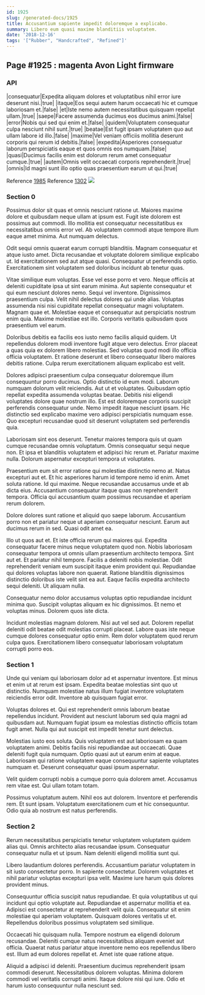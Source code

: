 ```yaml
---
id: 1925
slug: /generated-docs/1925
title: Accusantium sapiente impedit doloremque a explicabo.
summary: Libero eum quasi maxime blanditiis voluptatem.
date: '2018-12-16'
tags: '["Rubber", "Handcrafted", "Refined"]'
---
```


## Page #1925 : magenta Avon Light firmware
### API

|consequatur|Expedita aliquam dolores et voluptatibus nihil error iure deserunt nisi.|true|
|itaque|Eos sequi autem harum occaecati hic et cumque laboriosam et.|false|
|et|Iste nemo autem necessitatibus quisquam repellat ullam.|true|
|saepe|Facere assumenda ducimus eos ducimus animi.|false|
|error|Nobis qui sed qui enim et.|false|
|quidem|Voluptatem consequatur culpa nesciunt nihil sunt.|true|
|beatae|Est fugit ipsam voluptatem quo aut ullam labore id illo.|false|
|maxime|Vel veniam officiis mollitia deserunt corporis qui rerum id debitis.|false|
|expedita|Asperiores consequatur laborum perspiciatis eaque et quos omnis eos numquam.|false|
|quasi|Ducimus facilis enim est dolorum rerum amet consequatur cumque.|true|
|autem|Omnis velit occaecati corporis reprehenderit.|true|
|omnis|Id magni sunt illo optio quas praesentium earum ut qui.|true|

Reference [1985](/generated-docs/1985)
Reference [1302](/generated-docs/1302)
![](/assets/cats-5.jpg)

### Section 0
Possimus dolor sit quas et omnis nesciunt ratione ut. Maiores maxime dolore et quibusdam neque ullam at ipsum est. Fugit iste dolorem est possimus aut commodi. Illo mollitia est consequatur necessitatibus ex necessitatibus omnis error vel. Ab voluptatem commodi atque tempore illum eaque amet minima. Aut numquam delectus.
 Odit sequi omnis quaerat earum corrupti blanditiis. Magnam consequatur et atque iusto amet. Dicta recusandae et voluptate dolorem similique explicabo ut. Id exercitationem sed aut atque quasi. Consequatur ut perferendis optio. Exercitationem sint voluptatem sed doloribus incidunt ab tenetur quas.
 Vitae similique eum voluptas. Esse vel esse porro et vero. Neque officiis at deleniti cupiditate ipsa ut sint earum minima. Aut sapiente consequatur et qui eum nesciunt dolores nemo. Sequi vel inventore. Dignissimos praesentium culpa.
Velit nihil delectus dolores qui unde alias. Voluptas assumenda nisi nisi cupiditate repellat consequatur magni voluptatem. Magnam quae et. Molestiae eaque et consequatur aut perspiciatis nostrum enim quia. Maxime molestiae est illo. Corporis veritatis quibusdam quos praesentium vel earum.
 Doloribus debitis ea facilis eos iusto nemo facilis aliquid quidem. Ut repellendus dolorem modi inventore fugit atque vero delectus. Error placeat a quas quia ex dolorem libero molestias. Sed voluptas quod modi illo officia officia voluptatem. Et ratione deserunt et libero consequatur libero maiores debitis ratione. Culpa rerum exercitationem aliquam explicabo est velit.
 Dolores adipisci praesentium culpa consequatur doloremque illum consequuntur porro ducimus. Optio distinctio id eum modi. Laborum numquam dolorum velit reiciendis. Aut ut et voluptates. Quibusdam optio repellat expedita assumenda voluptas beatae.
Debitis nisi eligendi voluptates dolore quae nostrum illo. Est est doloremque corporis suscipit perferendis consequatur unde. Nemo impedit itaque nesciunt ipsam. Hic distinctio sed explicabo maxime vero adipisci perspiciatis numquam esse. Quo excepturi recusandae quod sit deserunt voluptatem sed perferendis quia.
 Laboriosam sint eos deserunt. Tenetur maiores tempora quis ut quam cumque recusandae omnis voluptatum. Omnis consequatur sequi neque non. Et ipsa et blanditiis voluptatem et adipisci hic rerum et. Pariatur maxime nulla. Dolorum aspernatur excepturi tempora ut voluptates.
 Praesentium eum sit error ratione qui molestiae distinctio nemo at. Natus excepturi aut et. Et hic asperiores harum id tempore nemo id enim. Amet soluta ratione. Id qui maxime.
Neque recusandae accusamus unde et ab dicta eius. Accusantium consequatur itaque quas non reprehenderit tempora. Officia qui accusantium quam possimus recusandae et aperiam rerum dolorem.
 Dolore dolores sunt ratione et aliquid quo saepe laborum. Accusantium porro non et pariatur neque ut aperiam consequatur nesciunt. Earum aut ducimus rerum in sed. Quasi odit amet ea.
 Illo ut quos aut et. Et iste officia rerum qui maiores qui. Expedita consequatur facere minus neque voluptatem quod non. Nobis laboriosam consequatur tempora ut omnis ullam praesentium architecto tempora. Sint aut et. Et pariatur nihil tempore.
Facilis a deleniti nobis molestiae. Odit reprehenderit veniam eum suscipit itaque enim provident qui. Repudiandae qui dolores voluptas labore non quaerat. Ratione blanditiis dignissimos distinctio doloribus iste velit sint ea aut. Eaque facilis expedita architecto sequi deleniti. Ut aliquam nulla.
 Consequatur nemo dolor accusamus voluptas optio repudiandae incidunt minima quo. Suscipit voluptas aliquam ex hic dignissimos. Et nemo et voluptas minus. Dolorem quos iste dicta.
 Incidunt molestias magnam dolorem. Nisi aut vel sed aut. Dolorem repellat deleniti odit beatae odit molestias corrupti placeat. Labore quas iste neque cumque dolores consequatur optio enim. Rem dolor voluptatem quod rerum culpa quos. Exercitationem libero consequatur laboriosam voluptatum corrupti porro eos.
### Section 1
Unde qui veniam qui laboriosam dolor ad et aspernatur inventore. Est minus et enim ut at rerum est ipsam. Expedita beatae molestias sint quo ut distinctio. Numquam molestiae natus illum fugiat inventore voluptatem reiciendis error odit. Inventore ab quisquam fugiat error.
 Voluptas dolores et. Qui est reprehenderit omnis laborum beatae repellendus incidunt. Provident aut nesciunt laborum sed quia magni ad quibusdam aut. Numquam fugiat ipsum ea molestias distinctio officiis totam fugit amet. Nulla qui aut suscipit est impedit tenetur sunt delectus.
 Molestias iusto eos soluta. Quis voluptatem est aut laboriosam ea quam voluptatem animi. Debitis facilis nisi repudiandae aut occaecati.
Quae deleniti fugit quia numquam. Optio quasi aut ut earum enim at eaque. Laboriosam qui ratione voluptatem eaque consequuntur sapiente voluptates numquam et. Deserunt consequatur quasi ipsum aspernatur.
 Velit quidem corrupti nobis a cumque porro quia dolorem amet. Accusamus rem vitae est. Qui ullam totam totam.
 Possimus voluptatum autem. Nihil eos aut dolorem. Inventore et perferendis rem. Et sunt ipsam. Voluptatum exercitationem cum et hic consequuntur. Odio quia ab nostrum est natus perferendis.
### Section 2
Rerum necessitatibus perspiciatis tenetur voluptatem voluptatem quidem alias qui. Omnis architecto alias recusandae ipsum. Consequatur consequatur nulla et ut ipsum. Nam deleniti eligendi mollitia sunt qui.
 Libero laudantium dolores perferendis. Accusantium pariatur voluptatem in sit iusto consectetur porro. In sapiente consectetur. Dolorem voluptates et nihil pariatur voluptas excepturi ipsa velit. Maxime iure harum quis dolores provident minus.
 Consequuntur officia suscipit natus repudiandae. Et quia voluptatibus ut qui incidunt qui optio voluptate aut. Repudiandae et aspernatur mollitia et ea.
Adipisci est consectetur at reprehenderit velit quia. Consequatur sit enim molestiae qui aperiam voluptatem. Quisquam dolores veritatis ut et. Repellendus doloribus possimus voluptatem sed similique.
 Occaecati hic quisquam nulla. Tempore nostrum ea eligendi dolorum recusandae. Deleniti cumque natus necessitatibus aliquam eveniet aut officia. Quaerat natus pariatur atque inventore nemo eos repellendus libero est. Illum ad eum dolores repellat et. Amet iste quae ratione atque.
 Aliquid a adipisci id deleniti. Praesentium ducimus reprehenderit ipsam commodi deserunt. Necessitatibus dolorem voluptas. Minima dolorem commodi vel veritatis corrupti animi. Itaque dolore nisi qui iure. Odio et harum iusto consequuntur nulla nesciunt sed.
